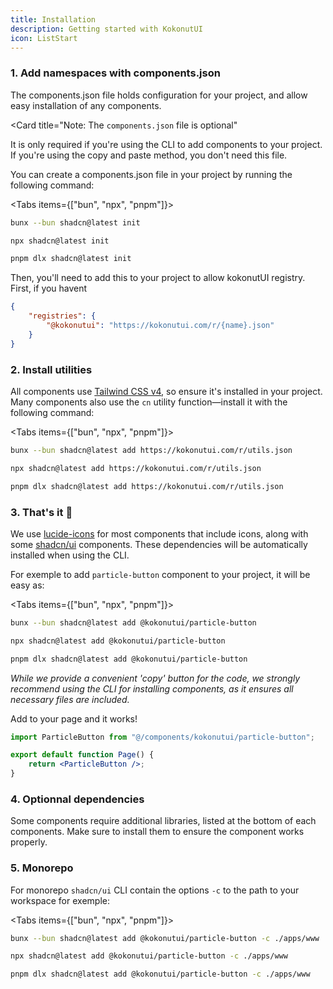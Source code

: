 ```yaml
---
title: Installation
description: Getting started with KokonutUI
icon: ListStart
---
```


### 1. Add namespaces with components.json

The components.json file holds configuration for your project, and allow easy installation of any components.

<Card
title="Note: The `components.json` file is optional"
>
It is only required if you're using the CLI to add components to your project. If you're using the copy and paste method, you don't need this file.
</Card>

You can create a components.json file in your project by running the following command:

<Tabs items={["bun", "npx", "pnpm"]}>
 
```bash tab="bun"
bunx --bun shadcn@latest init
```
 
```bash tab="npx"
npx shadcn@latest init
```

```bash tab="pnpm"
pnpm dlx shadcn@latest init
```

</Tabs>

Then, you'll need to add this to your project to allow kokonutUI registry.
First, if you havent

```json
{
    "registries": {
        "@kokonutui": "https://kokonutui.com/r/{name}.json"
    }
}
```

### 2. Install utilities

All components use [Tailwind CSS v4](https://tailwindcss.com/docs/installation/framework-guides/nextjs), so ensure it's installed in your project.
Many components also use the `cn` utility function—install it with the following command:

<Tabs items={["bun", "npx", "pnpm"]}>
 
```bash tab="bun"
bunx --bun shadcn@latest add https://kokonutui.com/r/utils.json 
```
 
```bash tab="npx"
npx shadcn@latest add https://kokonutui.com/r/utils.json
```

```bash tab="pnpm"
pnpm dlx shadcn@latest add https://kokonutui.com/r/utils.json
```

</Tabs>

### 3. That's it 🎉

We use [lucide-icons](https://lucide.dev/guide/installation) for most components that include icons, along with some [shadcn/ui](https://ui.shadcn.com/) components. These dependencies will be automatically installed when using the CLI.

For exemple to add `particle-button` component to your project, it will be easy as:

<Tabs items={["bun", "npx", "pnpm"]}>
 
```bash tab="bun"
bunx --bun shadcn@latest add @kokonutui/particle-button
```
 
```bash tab="npx"
npx shadcn@latest add @kokonutui/particle-button
```

```bash tab="pnpm"
pnpm dlx shadcn@latest add @kokonutui/particle-button
```

</Tabs>

_While we provide a convenient 'copy' button for the code, we strongly recommend using the CLI for installing components, as it ensures all necessary files are included._

Add to your page and it works!

```jsx
import ParticleButton from "@/components/kokonutui/particle-button";

export default function Page() {
    return <ParticleButton />;
}
```


### 4. Optionnal dependencies

Some components require additional libraries, listed at the bottom of each components. Make sure to install them to ensure the component works properly.

### 5. Monorepo

For monorepo `shadcn/ui` CLI contain the options `-c` to the path to your workspace for exemple:

<Tabs items={["bun", "npx", "pnpm"]}>
 
```bash tab="bun"
bunx --bun shadcn@latest add @kokonutui/particle-button -c ./apps/www
```
 
```bash tab="npx"
npx shadcn@latest add @kokonutui/particle-button -c ./apps/www
```

```bash tab="pnpm"
pnpm dlx shadcn@latest add @kokonutui/particle-button -c ./apps/www
```

</Tabs>

